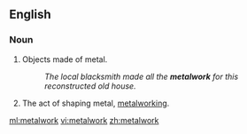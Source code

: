 ==English==

===Noun===
{{en-noun|s|-}}

# Objects made of metal.
#: ''The local blacksmith made all the '''metalwork''' for this reconstructed old house.''
# The act of shaping metal, [[metalworking]].

[[ml:metalwork]]
[[vi:metalwork]]
[[zh:metalwork]]
